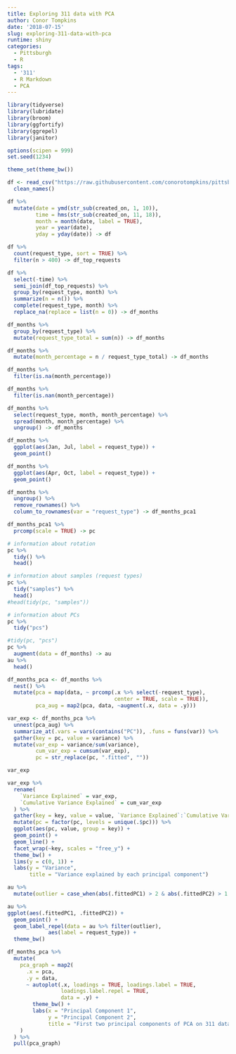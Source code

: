 ```yaml
---
title: Exploring 311 data with PCA
author: Conor Tompkins
date: '2018-07-15'
slug: exploring-311-data-with-pca
runtime: shiny
categories:
  - Pittsburgh
  - R
tags:
  - '311'
  - R Markdown
  - PCA
---
```


```r
library(tidyverse)
library(lubridate)
library(broom)
library(ggfortify)
library(ggrepel)
library(janitor)

options(scipen = 999)
set.seed(1234)

theme_set(theme_bw())
```

```r
df <- read_csv("https://raw.githubusercontent.com/conorotompkins/pittsburgh_311/master/data/pittsburgh_311.csv", progress = FALSE) %>% 
  clean_names()

df %>%
  mutate(date = ymd(str_sub(created_on, 1, 10)),
         time = hms(str_sub(created_on, 11, 18)),
         month = month(date, label = TRUE), 
         year = year(date),
         yday = yday(date)) -> df
```

```r
df %>% 
  count(request_type, sort = TRUE) %>% 
  filter(n > 400) -> df_top_requests

df %>%
  select(-time) %>% 
  semi_join(df_top_requests) %>% 
  group_by(request_type, month) %>% 
  summarize(n = n()) %>% 
  complete(request_type, month) %>% 
  replace_na(replace = list(n = 0)) -> df_months

df_months %>% 
  group_by(request_type) %>% 
  mutate(request_type_total = sum(n)) -> df_months

df_months %>% 
  mutate(month_percentage = n / request_type_total) -> df_months

df_months %>% 
  filter(is.na(month_percentage))

df_months %>% 
  filter(is.nan(month_percentage))

df_months %>% 
  select(request_type, month, month_percentage) %>% 
  spread(month, month_percentage) %>% 
  ungroup() -> df_months
```

```r
df_months %>% 
  ggplot(aes(Jan, Jul, label = request_type)) +
  geom_point()
```

```r
df_months %>% 
  ggplot(aes(Apr, Oct, label = request_type)) +
  geom_point()
```


```r
df_months %>% 
  ungroup() %>% 
  remove_rownames() %>% 
  column_to_rownames(var = "request_type") -> df_months_pca1
```
```r
df_months_pca1 %>% 
  prcomp(scale = TRUE) -> pc
```


```r
# information about rotation
pc %>% 
  tidy() %>% 
  head()
```
```r
# information about samples (request types)
pc %>% 
  tidy("samples") %>% 
  head()
#head(tidy(pc, "samples"))
```
```r
# information about PCs
pc %>% 
  tidy("pcs")
```
```r
#tidy(pc, "pcs") 
pc %>% 
  augment(data = df_months) -> au
au %>% 
  head()
```
```r
df_months_pca <- df_months %>% 
  nest() %>% 
  mutate(pca = map(data, ~ prcomp(.x %>% select(-request_type), 
                                  center = TRUE, scale = TRUE)),
         pca_aug = map2(pca, data, ~augment(.x, data = .y)))
```

```r
var_exp <- df_months_pca %>% 
  unnest(pca_aug) %>% 
  summarize_at(.vars = vars(contains("PC")), .funs = funs(var)) %>% 
  gather(key = pc, value = variance) %>% 
  mutate(var_exp = variance/sum(variance),
         cum_var_exp = cumsum(var_exp),
         pc = str_replace(pc, ".fitted", ""))

var_exp

var_exp %>% 
  rename(
    `Variance Explained` = var_exp,
    `Cumulative Variance Explained` = cum_var_exp
  ) %>% 
  gather(key = key, value = value, `Variance Explained`:`Cumulative Variance Explained`) %>% 
  mutate(pc = factor(pc, levels = unique(.$pc))) %>% 
  ggplot(aes(pc, value, group = key)) + 
  geom_point() + 
  geom_line() + 
  facet_wrap(~key, scales = "free_y") +
  theme_bw() +
  lims(y = c(0, 1)) +
  labs(y = "Variance",
       title = "Variance explained by each principal component")
```

```r
au %>% 
  mutate(outlier = case_when(abs(.fittedPC1) > 2 & abs(.fittedPC2) > 1.5 ~ TRUE)) -> au

au %>% 
ggplot(aes(.fittedPC1, .fittedPC2)) +
  geom_point() +
  geom_label_repel(data = au %>% filter(outlier),
             aes(label = request_type)) +
  theme_bw()
```



```r
df_months_pca %>%
  mutate(
    pca_graph = map2(
      .x = pca,
      .y = data,
      ~ autoplot(.x, loadings = TRUE, loadings.label = TRUE,
                 loadings.label.repel = TRUE,
                 data = .y) +
        theme_bw() +
        labs(x = "Principal Component 1",
             y = "Principal Component 2",
             title = "First two principal components of PCA on 311 dataset")
    )
  ) %>%
  pull(pca_graph)
```